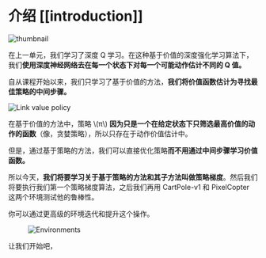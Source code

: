 # 介绍 [[introduction]]

  <img src="https://huggingface.co/datasets/huggingface-deep-rl-course/course-images/resolve/main/en/unit6/thumbnail.png" alt="thumbnail"/>

在上一单元，我们学习了深度 Q 学习。在这种基于价值的深度强化学习算法下，我们**使用深度神经网络去在每一个状态下对每一个可能动作估计不同的 Q 值。**

自从课程开始以来，我们只学习了基于价值的方法，**我们将价值函数估计为寻找最佳策略的中间步骤。**

<img src="https://huggingface.co/datasets/huggingface-deep-rl-course/course-images/resolve/main/en/unit3/link-value-policy.jpg" alt="Link value policy" />

在基于价值的方法中，策略 \\(π\\) **因为只是一个在给定状态下只筛选最高价值的动作的函数**（像，贪婪策略），所以只存在于动作价值估计中。

但是，通过基于策略的方法，我们可以直接优化策略**而不用通过中间步骤学习价值函数。**

所以今天，**我们将要学习关于基于策略的方法和其子方法叫做策略梯度**。然后我们将要执行我们第一个策略梯度算法，之后我们再用 CartPole-v1 和 PixelCopter 这两个环境测试他的鲁棒性。

你可以通过更高级的环境迭代和提升这个操作。

<figure class="image table text-center m-0 w-full">
  <img src="https://huggingface.co/datasets/huggingface-deep-rl-course/course-images/resolve/main/en/unit6/envs.gif" alt="Environments"/>
</figure>

让我们开始吧，
